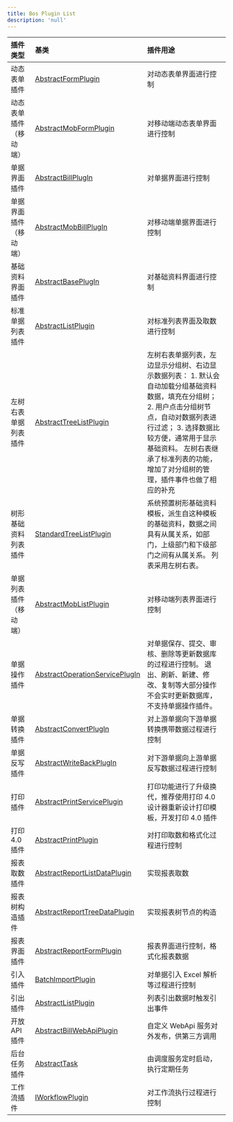 ```yaml
---
title: Bos Plugin List
description: 'null'
---
```


| 插件类型               | 基类                                                                                                                                           | 插件用途                                                                                                                                                                                                                                                                        |
| :--------------------- | :--------------------------------------------------------------------------------------------------------------------------------------------- | :------------------------------------------------------------------------------------------------------------------------------------------------------------------------------------------------------------------------------------------------------------------------------ |
| 动态表单插件           | [AbstractFormPlugin](https://dev.kingdee.com/sdk/Cosmic%20V6.0.1/javadoc/kd/bos/form/plugin/AbstractFormPlugin.html)                           | 对动态表单界面进行控制                                                                                                                                                                                                                                                          |
| 动态表单插件（移动端） | [AbstractMobFormPlugin](https://dev.kingdee.com/sdk/Cosmic%20V6.0.1/javadoc/kd/bos/form/plugin/AbstractMobFormPlugin.html)                     | 对移动端动态表单界面进行控制                                                                                                                                                                                                                                                    |
| 单据界面插件           | [AbstractBillPlugIn](https://dev.kingdee.com/sdk/Cosmic%20V6.0.1/javadoc/kd/bos/bill/AbstractBillPlugIn.html)                                  | 对单据界面进行控制                                                                                                                                                                                                                                                              |
| 单据界面插件（移动端） | [AbstractMobBillPlugIn](https://dev.kingdee.com/sdk/Cosmic%20V6.0.1/javadoc/kd/bos/bill/AbstractMobBillPlugIn.html)                            | 对移动端单据界面进行控制                                                                                                                                                                                                                                                        |
| 基础资料界面插件       | [AbstractBasePlugIn](https://dev.kingdee.com/sdk/Cosmic%20V6.0.1/javadoc/kd/bos/base/AbstractBasePlugIn.html)                                  | 对基础资料界面进行控制                                                                                                                                                                                                                                                          |
| 标准单据列表插件       | [AbstractListPlugin](https://dev.kingdee.com/sdk/Cosmic%20V6.0.1/javadoc/kd/bos/list/plugin/AbstractListPlugin.html)                           | 对标准列表界面及取数进行控制                                                                                                                                                                                                                                                    |
| 左树右表单据列表插件   | [AbstractTreeListPlugin](https://dev.kingdee.com/sdk/Cosmic%20V6.0.1/javadoc/kd/bos/list/plugin/AbstractTreeListPlugin.html)                   | 左树右表单据列表，左边显示分组树、右边显示数据列表： 1. 默认会自动加载分组基础资料数据，填充在分组树； 2. 用户点击分组树节点，自动对数据列表进行过滤； 3. 选择数据比较方便，通常用于显示基础资料。 左树右表继承了标准列表的功能，增加了对分组树的管理，插件事件也做了相应的补充 |
| 树形基础资料列表插件   | [StandardTreeListPlugin](https://dev.kingdee.com/sdk/Cosmic%20V6.0.1/javadoc/kd/bos/list/plugin/StandardTreeListPlugin.html)                   | 系统预置树形基础资料模板，派生自这种模板的基础资料，数据之间具有从属关系，如部门，上级部门和下级部门之间有从属关系。 列表采用左树右表。                                                                                                                                         |
| 单据列表插件（移动端） | [AbstractMobListPlugin](https://dev.kingdee.com/sdk/Cosmic%20V6.0.1/javadoc/kd/bos/list/plugin/AbstractMobListPlugin.html)                     | 对移动端列表界面进行控制                                                                                                                                                                                                                                                        |
| 单据操作插件           | [AbstractOperationServicePlugIn](https://dev.kingdee.com/sdk/Cosmic%20V6.0.1/javadoc/kd/bos/entity/plugin/AbstractOperationServicePlugIn.html) | 对单据保存、提交、审核、删除等更新数据库的过程进行控制。 退出、刷新、新建、修改、复制等大部分操作不会实时更新数据库，不支持单据操作插件。                                                                                                                                       |
| 单据转换插件           | [AbstractConvertPlugIn](https://dev.kingdee.com/sdk/Cosmic%20V6.0.1/javadoc/kd/bos/entity/botp/plugin/AbstractConvertPlugIn.html)              | 对上游单据向下游单据转换携带数据过程进行控制                                                                                                                                                                                                                                    |
| 单据反写插件           | [AbstractWriteBackPlugIn](https://dev.kingdee.com/sdk/Cosmic%20V6.0.1/javadoc/kd/bos/entity/botp/plugin/AbstractWriteBackPlugIn.html)          | 对下游单据向上游单据反写数据过程进行控制                                                                                                                                                                                                                                        |
| 打印插件               | [AbstractPrintServicePlugin](https://dev.kingdee.com/sdk/Cosmic%20V6.0.1/javadoc/kd/bos/entity/plugin/AbstractPrintServicePlugin.html)         | 打印功能进行了升级换代，推荐使用打印 4.0 设计器重新设计打印模板，开发打印 4.0 插件                                                                                                                                                                                              |
| 打印 4.0 插件          | [AbstractPrintPlugin](https://dev.kingdee.com/sdk/Cosmic%20V6.0.1/javadoc/kd/bos/print/core/plugin/AbstractPrintPlugin.html)                   | 对打印取数和格式化过程进行控制                                                                                                                                                                                                                                                  |
| 报表取数插件           | [AbstractReportListDataPlugin](https://dev.kingdee.com/sdk/Cosmic%20V6.0.1/javadoc/kd/bos/entity/report/AbstractReportListDataPlugin.html)     | 实现报表取数                                                                                                                                                                                                                                                                    |
| 报表树构造插件         | [AbstractReportTreeDataPlugin](https://dev.kingdee.com/sdk/Cosmic%20V6.0.1/javadoc/kd/bos/entity/report/AbstractReportTreeDataPlugin.html)     | 实现报表树节点的构造                                                                                                                                                                                                                                                            |
| 报表界面插件           | [AbstractReportFormPlugin](https://dev.kingdee.com/sdk/Cosmic%20V6.0.1/javadoc/kd/bos/report/plugin/AbstractReportFormPlugin.html)             | 报表界面进行控制，格式化报表数据                                                                                                                                                                                                                                                |
| 引入插件               | [BatchImportPlugin](https://dev.kingdee.com/sdk/Cosmic%20V6.0.1/javadoc/kd/bos/form/plugin/impt/BatchImportPlugin.html)                        | 对单据引入 Excel 解析等过程进行控制                                                                                                                                                                                                                                             |
| 引出插件               | [AbstractListPlugin](https://dev.kingdee.com/sdk/Cosmic%20V6.0.1/javadoc/kd/bos/list/plugin/AbstractListPlugin.html)                           | 列表引出数据时触发引出事件                                                                                                                                                                                                                                                      |
| 开放 API 插件          | [AbstractBillWebApiPlugin](https://dev.kingdee.com/sdk/Cosmic%20V6.0.1/javadoc/kd/bos/bill/AbstractBillWebApiPlugin.html)                      | 自定义 WebApi 服务对外发布，供第三方调用                                                                                                                                                                                                                                        |
| 后台任务插件           | [AbstractTask](https://dev.kingdee.com/sdk/Cosmic%20V6.0.1/javadoc/kd/bos/schedule/executor/AbstractTask.html)                                 | 由调度服务定时启动，执行定期任务                                                                                                                                                                                                                                                |
| 工作流插件             | [IWorkflowPlugin](https://dev.kingdee.com/sdk/Cosmic%20V6.0.1/javadoc/kd/bos/workflow/engine/extitf/IWorkflowPlugin.html)                      | 对工作流执行过程进行控制                                                                                                                                                                                                                                                        |

